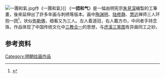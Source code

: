 [[File:一團和氣.jpg|thumb]]作《一團和氣》]]
《'''一团和气'''》是一幅由明宪宗[[朱見深|朱見深]]繪製的工筆畫，後來延伸出了許多年画与刺绣等版本。画中[[陶渊明|陶渊明]]、[[陆修静|陆修静]]、[[慧远|慧远]]禅师三人环抱一团<ref>{{cite web|language=zh-hans|url=http://www.szgmx.cn/lwxs1.asp?lwid=7975|title=『 苏绣《一团和气》的创作  』|publisher=苏州工艺美术|date=2008-06-25|accessdate=2010年9月25日|archive-date=2011-06-15|archive-url=https://web.archive.org/web/20110615215448/http://www.szgmx.cn/lwxs1.asp?lwid=7975|dead-url=no}}</ref>，状似[[弥勒佛|弥勒佛]]，细看又为三人。左人着道冠，右人戴方巾，中间者手持念珠，作品体现了中国传统文化中[[三教合一|三教合一]]的思想，与[[虎溪三笑|虎溪三笑图]]有异曲同工之妙。

==参考资料==
{{reflist}}


[[Category:明朝绘画作品|Category:明朝绘画作品]]